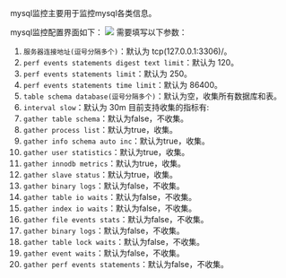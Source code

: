 mysql监控主要用于监控mysql各类信息。

mysql监控配置界面如下：
![](https://dn-odum9helk.qbox.me/FrWEHEvoj0bJCrDhZV6PDQQvFItB)
需要填写以下参数：
1. `服务器连接地址(逗号分隔多个)`：默认为 tcp(127.0.0.1:3306)/。
2. `perf events statements digest text limit`：默认为 120。
3. `perf events statements limit`：默认为 250。
4. `perf events statements time limit`：默认为 86400。
5. `table schema database(逗号分隔多个)`：默认为空，收集所有数据库和表。
6. `interval slow`：默认为 30m
目前支持收集的指标有:
1. `gather table schema`：默认为false，不收集。
2. `gather process list`：默认为true，收集。
3. `gather info schema auto inc`：默认为true，收集。
4. `gather user statistics`：默认为true，收集。
5. `gather innodb metrics`：默认为true，收集。
6. `gather slave status`：默认为true，收集。
7. `gather binary logs`：默认为false，不收集。
8. `gather table io waits`：默认为false，不收集。
9. `gather index io waits`：默认为false，不收集。
10. `gather file events stats`：默认为false，不收集。
11. `gather binary logs`：默认为false，不收集。
12. `gather table lock waits`：默认为false，不收集。
13. `gather event waits`：默认为false，不收集。
14. `gather perf events statements`：默认为false，不收集。
